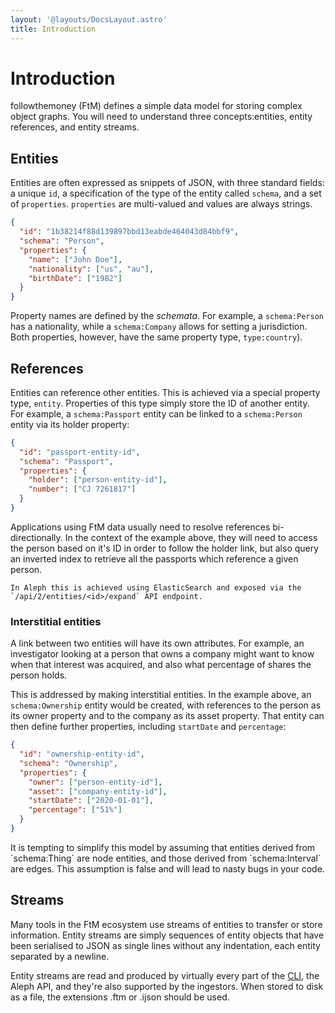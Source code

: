 ```yaml
---
layout: '@layouts/DocsLayout.astro'
title: Introduction
---
```


# Introduction

followthemoney (FtM) defines a simple data model for storing complex object graphs. You will need to understand three concepts:entities, entity references, and entity streams.

## Entities

Entities are often expressed as snippets of JSON, with three standard fields: a unique `id`, a specification of the type of the entity called `schema`, and a set of `properties`. `properties` are multi-valued and values are always strings.

```json
{
  "id": "1b38214f88d139897bbd13eabde464043d84bbf9",
  "schema": "Person",
  "properties": {
    "name": ["John Doe"],
    "nationality": ["us", "au"],
    "birthDate": ["1982"]
  }
}
```

Property names are defined by the _schemata_. For example, a `schema:Person` has a nationality, while a `schema:Company` allows for setting a jurisdiction. Both properties, however, have the same property type, `type:country`).

## References

Entities can reference other entities. This is achieved via a special property type, `entity`. Properties of this type simply store the ID of another entity. For example, a `schema:Passport` entity can be linked to a `schema:Person` entity via its holder property:

```json
{
  "id": "passport-entity-id",
  "schema": "Passport",
  "properties": {
    "holder": ["person-entity-id"],
    "number": ["CJ 7261817"]
  }
}
```

<Callout emoji="ℹ️">
    Applications using FtM data usually need to resolve references bi-directionally. In the context of the example above, they will need to access the person based on it's ID in order to follow the holder link, but also query an inverted index to retrieve all the passports which reference a given person.

    In Aleph this is achieved using ElasticSearch and exposed via the `/api/2/entities/<id>/expand` API endpoint.
</Callout>

### Interstitial entities

A link between two entities will have its own attributes. For example, an investigator looking at a person that owns a company might want to know when that interest was acquired, and also what percentage of shares the person holds.

This is addressed by making interstitial entities. In the example above, an `schema:Ownership` entity would be created, with references to the person as its owner property and to the company as its asset property. That entity can then define further properties, including `startDate` and `percentage`:

```json
{
  "id": "ownership-entity-id",
  "schema": "Ownership",
  "properties": {
    "owner": ["person-entity-id"],
    "asset": ["company-entity-id"],
    "startDate": ["2020-01-01"],
    "percentage": ["51%"]
  }
}
```

<Callout emoji="⚠️">
  It is tempting to simplify this model by assuming that entities derived from `schema:Thing` are node entities, and those derived from `schema:Interval` are edges. This assumption is false and will lead to nasty bugs in your code.
</Callout>

## Streams

Many tools in the FtM ecosystem use streams of entities to transfer or store information. Entity streams are simply sequences of entity objects that have been serialised to JSON as single lines without any indentation, each entity separated by a newline.

Entity streams are read and produced by virtually every part of the [CLI](/docs/cli), the Aleph API, and they're also supported by the ingestors. When stored to disk as a file, the extensions .ftm or .ijson should be used.
